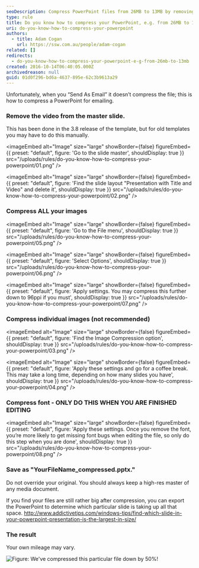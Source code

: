 ```yaml
---
seoDescription: Compress PowerPoint files from 26MB to 13MB by removing video from master slide, compressing images and font, and saving as a new file.
type: rule
title: Do you know how to compress your PowerPoint, e.g. from 26MB to 13MB?
uri: do-you-know-how-to-compress-your-powerpoint
authors:
  - title: Adam Cogan
    url: https://ssw.com.au/people/adam-cogan
related: []
redirects:
  - do-you-know-how-to-compress-your-powerpoint-e-g-from-26mb-to-13mb
created: 2016-10-14T06:40:05.000Z
archivedreason: null
guid: 01d0f296-bd6a-4637-895e-62c3b9613a29
---
```


Unfortunately, when you “Send As Email” it doesn’t compress the file; this is how to compress a PowerPoint for emailing.
### Remove the video from the master slide.

This has been done in the 3.8 release of the template, but for old templates you may have to do this manually.


<imageEmbed
  alt="Image"
  size="large"
  showBorder={false}
  figureEmbed={{
    preset: "default",
    figure: 'Go to the slide master',
    shouldDisplay: true
  }}
  src="/uploads/rules/do-you-know-how-to-compress-your-powerpoint/01.png"
/>


<imageEmbed
  alt="Image"
  size="large"
  showBorder={false}
  figureEmbed={{
    preset: "default",
    figure: 'Find the slide layout "Presentation with Title and Video" and delete it',
    shouldDisplay: true
  }}
  src="/uploads/rules/do-you-know-how-to-compress-your-powerpoint/02.png"
/>

### Compress ALL your images


<imageEmbed
  alt="Image"
  size="large"
  showBorder={false}
  figureEmbed={{
    preset: "default",
    figure: 'Go to the File menu',
    shouldDisplay: true
  }}
  src="/uploads/rules/do-you-know-how-to-compress-your-powerpoint/05.png"
/>


<imageEmbed
  alt="Image"
  size="large"
  showBorder={false}
  figureEmbed={{
    preset: "default",
    figure: 'Select Options',
    shouldDisplay: true
  }}
  src="/uploads/rules/do-you-know-how-to-compress-your-powerpoint/06.png"
/>


<imageEmbed
  alt="Image"
  size="large"
  showBorder={false}
  figureEmbed={{
    preset: "default",
    figure: 'Apply settings. You may compress this further down to 96ppi if you must',
    shouldDisplay: true
  }}
  src="/uploads/rules/do-you-know-how-to-compress-your-powerpoint/07.png"
/>

### Compress individual images (not recommended)


<imageEmbed
  alt="Image"
  size="large"
  showBorder={false}
  figureEmbed={{
    preset: "default",
    figure: 'Find the Image Compression option',
    shouldDisplay: true
  }}
  src="/uploads/rules/do-you-know-how-to-compress-your-powerpoint/03.png"
/>


<imageEmbed
  alt="Image"
  size="large"
  showBorder={false}
  figureEmbed={{
    preset: "default",
    figure: 'Apply these settings and go for a coffee break. This may take a long time, depending on how many slides you have',
    shouldDisplay: true
  }}
  src="/uploads/rules/do-you-know-how-to-compress-your-powerpoint/04.png"
/>

### Compress font - ONLY DO THIS WHEN YOU ARE FINISHED EDITING


<imageEmbed
  alt="Image"
  size="large"
  showBorder={false}
  figureEmbed={{
    preset: "default",
    figure: 'Apply these settings. Once you remove the font, you’re more likely to get missing font bugs when editing the file, so only do this step when you are done',
    shouldDisplay: true
  }}
  src="/uploads/rules/do-you-know-how-to-compress-your-powerpoint/08.png"
/>

### Save as "YourFileName_compressed.pptx."

Do not override your original. You should always keep a high-res master of any media document.

If you find your files are still rather big after compression, you can export the PowerPoint to determine which particular slide is taking up all that space. http://www.addictivetips.com/windows-tips/find-which-slide-in-your-powerpoint-presentation-is-the-largest-in-size/

### The result

Your own mileage may vary.

![ Figure: We've compressed this particular file down by 50%!](10.png)